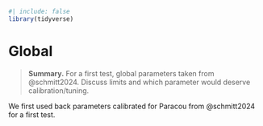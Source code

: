 ```r
#| include: false
library(tidyverse)
```

# Global {.unnumbered}

> **Summary.** For a first test, global parameters taken from @schmitt2024. Discuss limits and which parameter would deserve calibration/tuning.

We first used back parameters calibrated for Paracou from @schmitt2024 for a first test.
